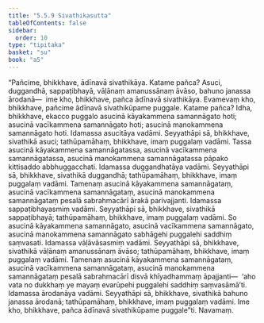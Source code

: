 ```yaml
---
title: "5.5.9 Sivathikasutta"
tableOfContents: false
sidebar:
  order: 10
type: "tipitaka"
basket: "su"
book: "a5"
---
```



<DynamicBreadcrumb />

<Division number="249" book="a5">

<Paragraph number="1336" book="a5">
“Pañcime, bhikkhave, ādīnavā sivathikāya. Katame pañca? Asuci, duggandhā, sappaṭibhayā, vāḷānaṃ amanussānaṃ āvāso, bahuno janassa ārodanā—  ime kho, bhikkhave, pañca ādīnavā sivathikāya.
</Paragraph>

<Paragraph number="1337" book="a5">
Evamevaṃ kho, bhikkhave, pañcime ādīnavā sivathikūpame puggale. Katame pañca? Idha, bhikkhave, ekacco puggalo asucinā kāyakammena samannāgato hoti; asucinā vacīkammena samannāgato hoti; asucinā manokammena samannāgato hoti. Idamassa asucitāya vadāmi. Seyyathāpi sā, bhikkhave, sivathikā asuci; tathūpamāhaṃ, bhikkhave, imaṃ puggalaṃ vadāmi.
</Paragraph>

<Paragraph number="1338" book="a5">
Tassa asucinā kāyakammena samannāgatassa, asucinā vacīkammena samannāgatassa, asucinā manokammena samannāgatassa pāpako kittisaddo abbhuggacchati. Idamassa duggandhatāya vadāmi. Seyyathāpi sā, bhikkhave, sivathikā duggandhā; tathūpamāhaṃ, bhikkhave, imaṃ puggalaṃ vadāmi.
</Paragraph>

<Paragraph number="1339" book="a5">
Tamenaṃ asucinā kāyakammena samannāgataṃ, asucinā vacīkammena samannāgataṃ, asucinā manokammena samannāgataṃ pesalā sabrahmacārī ārakā parivajjanti. Idamassa sappaṭibhayasmiṃ vadāmi. Seyyathāpi sā, bhikkhave, sivathikā sappaṭibhayā; tathūpamāhaṃ, bhikkhave, imaṃ puggalaṃ vadāmi.
</Paragraph>

<Paragraph number="1340" book="a5">
So asucinā kāyakammena samannāgato, asucinā vacīkammena samannāgato, asucinā manokammena samannāgato sabhāgehi puggalehi saddhiṃ saṃvasati. Idamassa vāḷāvāsasmiṃ vadāmi. Seyyathāpi sā, bhikkhave, sivathikā vāḷānaṃ amanussānaṃ āvāso; tathūpamāhaṃ, bhikkhave, imaṃ puggalaṃ vadāmi.
</Paragraph>

<Paragraph number="1341" book="a5">
Tamenaṃ asucinā kāyakammena samannāgataṃ, asucinā vacīkammena samannāgataṃ, asucinā manokammena samannāgataṃ pesalā sabrahmacārī disvā khīyadhammaṃ āpajjanti—  ‘aho vata no dukkhaṃ ye mayaṃ evarūpehi puggalehi saddhiṃ saṃvasāmā’ti. Idamassa ārodanāya vadāmi. Seyyathāpi sā, bhikkhave, sivathikā bahuno janassa ārodanā; tathūpamāhaṃ, bhikkhave, imaṃ puggalaṃ vadāmi. Ime kho, bhikkhave, pañca ādīnavā sivathikūpame puggale”ti.

</Paragraph>
</Division>

<Paragraph number="1342" type="center" book="a5">
Navamaṃ.
</Paragraph>